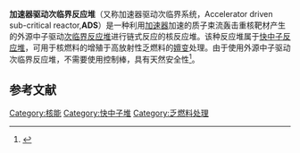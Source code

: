 '''加速器驱动次临界反应堆'''（又称加速器驱动次临界系统，Accelerator driven sub-critical reactor,'''ADS'''）是一种利用[[粒子加速器|加速器]]加速的质子束流轰击重核靶材产生的外源中子驱动[[次临界反应堆|次临界反应堆]]进行链式反应的核反应堆。该种反应堆属于[[快中子堆|快中子反应堆]]，可用于核燃料的增殖于高放射性乏燃料的[[核嬗变|嬗变]]处理。由于使用外源中子驱动次临界反应堆，不需要使用控制棒，具有天然安全性<ref>{{Cite journal|title=加速器驱动次临界系统——先进核燃料循环的选择|url=http://www.wuli.ac.cn/CN/10.7693/wl20160903|last=骆鹏|last2=王思成|journal=物理|issue=9|doi=10.7693/wl20160903|volume=45|language=zh|issn=0379-4148|last3=胡正国|last4=徐瑚珊|last5=詹文龙|access-date=2017-02-19|archive-date=2017-02-21|archive-url=https://web.archive.org/web/20170221005851/http://www.wuli.ac.cn/CN/10.7693/wl20160903|dead-url=no}}</ref>。

==参考文献==
{{reflist}}

{{Nuclear fission reactors}}
{{核技术}}

[[Category:核能|Category:核能]]
[[Category:快中子堆|Category:快中子堆]]
[[Category:乏燃料处理|Category:乏燃料处理]]